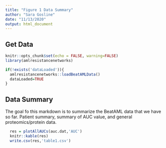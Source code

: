 ```yaml
---
title: "Figure 1 Data Summary"
author: "Sara Gosline"
date: "11/13/2020"
output: html_document
---
```


## Get Data

```r
knitr::opts_chunk$set(echo = FALSE, warning=FALSE)
library(amlresistancenetworks)

if(!exists('dataLoaded')){
  amlresistancenetworks::loadBeatAMLData()
  dataLoaded=TRUE
}

```

## Data Summary

The goal fo this markdown is to summarize the BeatAML data that we have so far. Patient summary, summary of AUC value, and general proteomics/protein data. 

```r

  res = plotAllAUCs(auc.dat,'AUC')
  knitr::kable(res)
  write.csv(res,'table1.csv')
```


